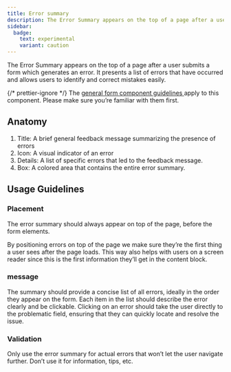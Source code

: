 ```yaml
---
title: Error summary
description: The Error Summary appears on the top of a page after a user submits a form which generates an error.
sidebar:
  badge:
    text: experimental
    variant: caution
---
```







The Error Summary appears on the top of a page after a user submits a form which generates an error. It presents a list of errors that have occurred and allows users to identify and correct mistakes easily.

<Aside>
	{/* prettier-ignore */}
	The <a
		href={
			props.brand == 'core'
				? '/components/forms/'
				: `/${props.brand}/components/forms/`
		}>
		general form component guidelines
	</a> apply to this component. Please make sure you’re familiar with them first.
</Aside>

## Anatomy

<ErrorSummaryAnatomy />

1. Title: A brief general feedback message summarizing the presence of errors
2. Icon: A visual indicator of an error
3. Details: A list of specific errors that led to the feedback message.
4. Box: A colored area that contains the entire error summary.

## Usage Guidelines

### Placement

The error summary should always appear on top of the page, before the form elements.

<ErrorSummaryPreview brand={props.brand} />
<Tip icon="true">
	<p>
		By positioning errors on top of the page we make sure they’re the first
		thing a user sees after the page loads. This way also helps with users on a
		screen reader since this is the first information they’ll get in the content
		block.
	</p>
</Tip>

### message

The summary should provide a concise list of all errors, ideally in the order they appear on the form. Each item in the list should describe the error clearly and be clickable. Clicking on an error should take the user directly to the problematic field, ensuring that they can quickly locate and resolve the issue.

### Validation

Only use the error summary for actual errors that won’t let the user navigate further. Don’t use it for information, tips, etc.

